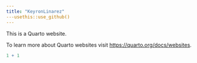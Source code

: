 ```yaml
---
title: "KeyronLinarez"
---usethis::use_github()
---
```


This is a Quarto website.

To learn more about Quarto websites visit <https://quarto.org/docs/websites>.

```r
1 + 1
```
